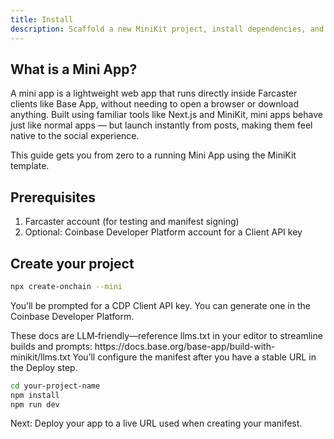 ```yaml
---
title: Install
description: Scaffold a new MiniKit project, install dependencies, and run it locally
---
```


## What is a Mini App?

A mini app is a lightweight web app that runs directly inside Farcaster clients like Base App, without needing to open a browser or download anything. Built using familiar tools like Next.js and MiniKit, mini apps behave just like normal apps — but launch instantly from posts, making them feel native to the social experience.

This guide gets you from zero to a running Mini App using the MiniKit template.

## Prerequisites

1. Farcaster account (for testing and manifest signing)
2. Optional: Coinbase Developer Platform account for a Client API key

## Create your project

<Steps>
<Step title="Use the CLI to scaffold a Mini App">

```bash Terminal
npx create-onchain --mini
```

You’ll be prompted for a CDP Client API key. You can generate one in the Coinbase Developer Platform.

<Tip>
These docs are LLM‑friendly—reference llms.txt in your editor to streamline builds and prompts:
https://docs.base.org/base-app/build-with-minikit/llms.txt
</Tip>

</Step>

<Step title="Skip manifest setup for now">
You’ll configure the manifest after you have a stable URL in the Deploy step.
</Step>

<Step title="Install dependencies and run locally">

```bash Terminal
cd your-project-name
npm install
npm run dev
```

</Step>
</Steps>

Next: Deploy your app to a live URL used when creating your manifest.



